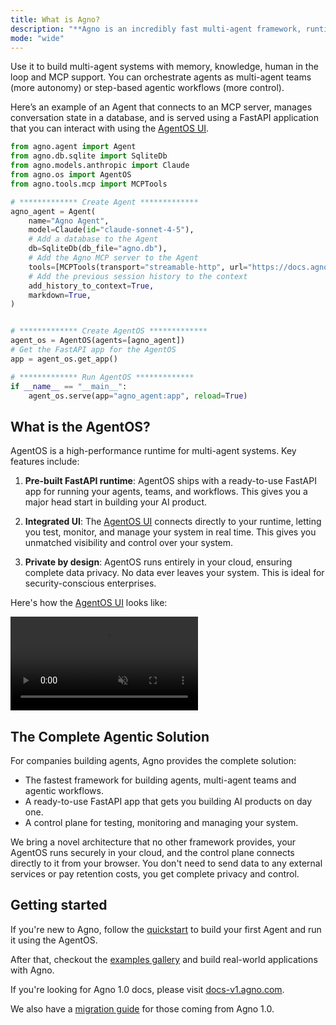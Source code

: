 ```yaml
---
title: What is Agno?
description: "**Agno is an incredibly fast multi-agent framework, runtime and UI.**"
mode: "wide"
---
```


Use it to build multi-agent systems with memory, knowledge, human in the loop and MCP support. You can orchestrate agents as multi-agent teams (more autonomy) or step-based agentic workflows (more control).

Here’s an example of an Agent that connects to an MCP server, manages conversation state in a database, and is served using a FastAPI application that you can interact with using the [AgentOS UI](https://os.agno.com).

```python agno_agent.py lines
from agno.agent import Agent
from agno.db.sqlite import SqliteDb
from agno.models.anthropic import Claude
from agno.os import AgentOS
from agno.tools.mcp import MCPTools

# ************* Create Agent *************
agno_agent = Agent(
    name="Agno Agent",
    model=Claude(id="claude-sonnet-4-5"),
    # Add a database to the Agent
    db=SqliteDb(db_file="agno.db"),
    # Add the Agno MCP server to the Agent
    tools=[MCPTools(transport="streamable-http", url="https://docs.agno.com/mcp")],
    # Add the previous session history to the context
    add_history_to_context=True,
    markdown=True,
)


# ************* Create AgentOS *************
agent_os = AgentOS(agents=[agno_agent])
# Get the FastAPI app for the AgentOS
app = agent_os.get_app()

# ************* Run AgentOS *************
if __name__ == "__main__":
    agent_os.serve(app="agno_agent:app", reload=True)
```

## What is the AgentOS?

AgentOS is a high-performance runtime for multi-agent systems. Key features include:

1. **Pre-built FastAPI runtime**: AgentOS ships with a ready-to-use FastAPI app for running your agents, teams, and workflows. This gives you a major head start in building your AI product.

2. **Integrated UI**: The [AgentOS UI](https://os.agno.com) connects directly to your runtime, letting you test, monitor, and manage your system in real time. This gives you unmatched visibility and control over your system.

3. **Private by design**: AgentOS runs entirely in your cloud, ensuring complete data privacy. No data ever leaves your system. This is ideal for security-conscious enterprises.

Here's how the [AgentOS UI](https://os.agno.com) looks like:

<Frame>
  <video
    autoPlay
    muted
    loop
    playsInline
    style={{ borderRadius: "0.5rem", width: "100%", height: "auto" }}
  >
    <source src="/videos/agno-agent-chat.mp4" type="video/mp4" />
  </video>
</Frame>

## The Complete Agentic Solution

For companies building agents, Agno provides the complete solution:

- The fastest framework for building agents, multi-agent teams and agentic workflows.
- A ready-to-use FastAPI app that gets you building AI products on day one.
- A control plane for testing, monitoring and managing your system.

We bring a novel architecture that no other framework provides, your AgentOS runs securely in your cloud, and the control plane connects directly to it from your browser. You don't need to send data to any external services or pay retention costs, you get complete privacy and control.

## Getting started

If you're new to Agno, follow the [quickstart](/introduction/quickstart) to build your first Agent and run it using the AgentOS.

After that, checkout the [examples gallery](/examples/introduction) and build real-world applications with Agno.

<Tip>

If you're looking for Agno 1.0 docs, please visit [docs-v1.agno.com](https://docs-v1.agno.com).

We also have a [migration guide](/how-to/v2-migration) for those coming from Agno 1.0.

</Tip>
